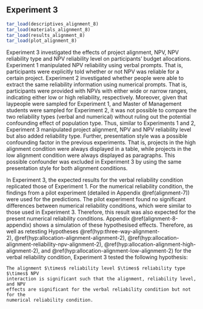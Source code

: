 ## Experiment 3 {#alignment-8}

```r
tar_load(descriptives_alignment_8)
tar_load(materials_alignment_8)
tar_load(results_alignment_8)
tar_load(plot_alignment_8)
```

Experiment 3 investigated the effects of project alignment, NPV, NPV reliability
type and NPV reliability level on participants' budget allocations. Experiment 1
manipulated NPV reliability using verbal prompts. That is, participants were
explicitly told whether or not NPV was reliable for a certain project.
Experiment 2 investigated whether people were able to extract the same
reliability information using numerical prompts. That is, participants were
provided with NPVs with either wide or narrow ranges, indicating either low or
high reliability, respectively. Moreover, given that laypeople were sampled for
Experiment 1, and Master of Management students were sampled for Experiment 2,
it was not possible to compare the two reliability types (verbal and numerical)
without ruling out the potential confounding effect of population type. Thus,
similar to Experiments 1 and 2, Experiment 3 manipulated project alignment, NPV
and NPV reliability level but also added reliability type. Further, presentation
style was a possible confounding factor in the previous experiments. That is,
projects in the high alignment condition were always displayed in a table, while
projects in the low alignment condition were always displayed as paragraphs.
This possible confounder was excluded in Experiment 3 by using the same
presentation style for both alignment conditions.

In Experiment 3, the expected results for the verbal reliability condition
replicated those of Experiment 1. For the numerical reliability condition, the
findings from a pilot experiment (detailed in Appendix \@ref(alignment-7)) were
used for the predictions. The pilot experiment found no significant differences
between numerical reliability conditions, which were similar to those used in
Experiment 3. Therefore, this result was also expected for the present numerical
reliability conditions. Appendix \@ref(alignment-8-appendix) shows a simulation
of these hypothesised effects. Therefore, as well as retesting
Hypotheses \@ref(hyp:three-way-alignment-2), \@ref(hyp:allocation-alignment-alignment-2), \@ref(hyp:allocation-alignment-reliability-npv-alignment-2), \@ref(hyp:allocation-alignment-high-alignment-2),
and \@ref(hyp:allocation-alignment-low-alignment-2) for the verbal reliability
condition, Experiment 3 tested the following hypothesis:

```hypothesis
The alignment $\times$ reliability level $\times$ reliability type $\times$ NPV
interaction is significant such that the alignment, reliability level, and NPV
effects are significant for the verbal reliability condition but not for the
numerical reliability condition.
```

